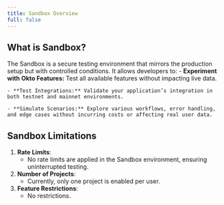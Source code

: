 ```yaml
---
title: Sandbox Overview
full: false
---
```


## What is Sandbox?

The Sandbox is a secure testing environment that mirrors the production setup but with controlled conditions. It allows developers to:
    - **Experiment with Okto Features:** Test all available features without impacting live data.

    - **Test Integrations:** Validate your application’s integration in both testnet and mainnet environments.

    - **Simulate Scenarios:** Explore various workflows, error handling, and edge cases without incurring costs or affecting real user data.



## Sandbox Limitations

1. **Rate Limits**:  
    - No rate limits are applied in the Sandbox environment, ensuring uninterrupted testing.
2. **Number of Projects**:  
    - Currently, only one project is enabled per user.
3. **Feature Restrictions**:  
    - No restrictions.
